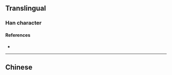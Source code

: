 {{character info/new}}
==Translingual==

===Han character===
{{Han char|rn=86|rad=火|as=06|sn=10|four=90801|canj=FTC,XFTC|ids=⿱火共}}

====References====
* {{Han ref|kx=0671.060|dkj=19013|hdz=32199.010|uh=70E1|ud=28897|bh=D27C|bd=53884}}

----

==Chinese==
{{zh-see|光|v}}